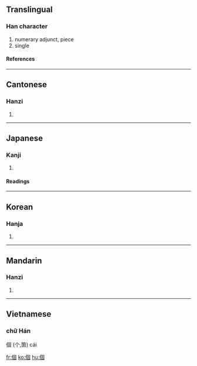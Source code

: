 {{see|个}}

==Translingual==
{{stroke order|type=animate}}
===Han character===
{{Han char|rn=9|rad=人|as=08|sn=10|four=2620<sub>0</sub>|canj=人田十口 (OWJR)}}
# numerary adjunct, piece
# single
====References====
{{Han ref|kx=0107.170|dkj=00758|dj=0228.020|hdz=10178.030|uh=500B|ud=20491|bh=ADD3|bd=44499}}
----

==Cantonese==
===Hanzi===
{{yue-hanzi|jyut=|y=go3}}
# {{defn|Cantonese}}
----
==Japanese==
===Kanji===
{{ja-kanji|grade=5|rs=人08}}
# {{defn|Japanese}}
====Readings====
{{ja-readings|on=[[こ]] (ko), [[か]] (ka)|kun=[[こ]] (ko)}}
----
==Korean==
===Hanja===
{{ko-hanja|hangeul=개|rv=gae|mr=kae}}
# {{defn|Korean}}
----
==Mandarin==
===Hanzi===
{{cmn-hanzi|sim=个|pin=[[gè]] (ge4)|wg=ko<sup>4</sup>}}
# {{defn|Mandarin}}
----
==Vietnamese==
===chữ Hán===
個 (个,箇) cái

[[fr:個]]
[[ko:個]]
[[hu:個]]
